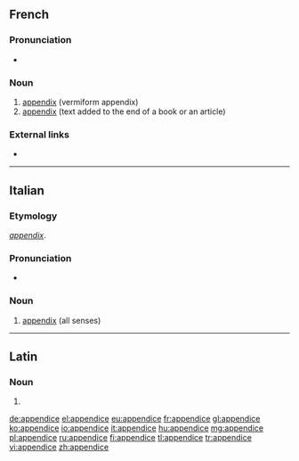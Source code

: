 ==French==
{{wikipedia|lang=fr}}

===Pronunciation===
* {{audio|Fr-appendice.ogg|Audio|lang=fr}}

===Noun===
{{fr-noun|m}}

# [[appendix]] (vermiform appendix)
# [[appendix]] (text added to the end of a book or an article)

===External links===
* {{R:TLFi}}

----

==Italian==

===Etymology===
{{etyl|la|it}} ''[[appendix]]''.

===Pronunciation===
* {{hyphenation|ap|pen|dì|ce|lang=it}}

===Noun===
{{it-noun|f}}

# [[appendix]] (all senses)

----

==Latin==

===Noun===
{{la-noun-form|appendice}}

# {{inflection of|appendix||abl|s|lang=la}}

[[de:appendice]]
[[el:appendice]]
[[eu:appendice]]
[[fr:appendice]]
[[gl:appendice]]
[[ko:appendice]]
[[io:appendice]]
[[it:appendice]]
[[hu:appendice]]
[[mg:appendice]]
[[pl:appendice]]
[[ru:appendice]]
[[fi:appendice]]
[[tl:appendice]]
[[tr:appendice]]
[[vi:appendice]]
[[zh:appendice]]